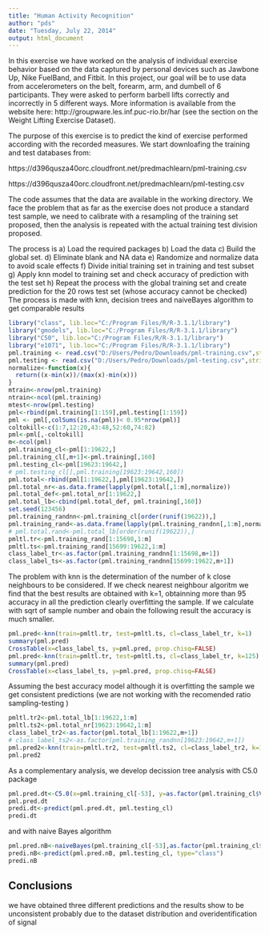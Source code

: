 ```yaml
---
title: "Human Activity Recognition"
author: "pds"
date: "Tuesday, July 22, 2014"
output: html_document
---
```


In this exercise we have worked on the analysis of individual exercise behavior based on the data captured by personal devices such as Jawbone Up, Nike FuelBand, and Fitbit.  In this project, our goal will be to use data from accelerometers on the belt, forearm, arm, and dumbell of 6 participants. They were asked to perform barbell lifts correctly and incorrectly in 5 different ways. More information is available from the website here: 
http://groupware.les.inf.puc-rio.br/har (see the section on the Weight Lifting Exercise Dataset). 

The purpose of this exercise is to predict the kind of exercise performed according with the recorded measures.
We start downloafing the training and test databases from:

https://d396qusza40orc.cloudfront.net/predmachlearn/pml-training.csv

https://d396qusza40orc.cloudfront.net/predmachlearn/pml-testing.csv

The code assumes that the data are available in the working directory. We face the problem that as far as the exercise does not produce a standard test sample, we need to calibrate with a resampling of the training set proposed, then the analysis is repeated with the actual training test division proposed.

The process is 
a) Load the required packages
b) Load the data
c) Build the global set.
d) Eliminate blank and NA data
e) Randomize and normalize data to avoid scale effects
f) Divide initial training set in training and test subset
g) Apply knn model to training set and check accuracy of prediction with the test set
h) Repeat the process with the global training set and create prediction for the 20 rows test set (whose accuracy cannot be checked)
  The process is made with knn, decision trees and naiveBayes algorithm to get comparable results


```r
library("class", lib.loc="C:/Program Files/R/R-3.1.1/library")
library("gmodels", lib.loc="C:/Program Files/R/R-3.1.1/library")
library("C50", lib.loc="C:/Program Files/R/R-3.1.1/library")
library("e1071", lib.loc="C:/Program Files/R/R-3.1.1/library")
pml.training <- read.csv("D:/Users/Pedro/Downloads/pml-training.csv",stringsAsFactors=FALSE, header=TRUE)
pml.testing <- read.csv("D:/Users/Pedro/Downloads/pml-testing.csv",stringsAsFactors=FALSE,header=TRUE)
normalize<-function(x){
  return((x-min(x))/(max(x)-min(x)))
}
mtrain<-nrow(pml.training)
ntrain<-ncol(pml.training)
mtest<-nrow(pml.testing)
pml<-rbind(pml.training[1:159],pml.testing[1:159])
pml <- pml[,colSums(is.na(pml))< 0.95*nrow(pml)]
coltokill<-c(1:7,12:20,43:48,52:60,74:82)
pml<-pml[,-coltokill]
m<-ncol(pml)
pml.training_cl<-pml[1:19622,]
pml.training_cl[,m+1]<-pml.training[,160]
pml.testing_cl<-pml[19623:19642,]
# pml.testing_cl[],pml.training[19623:19642,160])
pml.total<-rbind(pml[1:19622,],pml[19623:19642,])
pml.total_nr<-as.data.frame(lapply(pml.total[,1:m],normalize))
pml.total_def<-pml.total_nr[1:19622,]
pml.total_lb<-cbind(pml.total_def, pml.training[,160])
set.seed(123456)
pml.training_randnn<-pml.training_cl[order(runif(19622)),]
pml.training_rand<-as.data.frame(lapply(pml.training_randnn[,1:m],normalize))
# pml.total.rand<-pml.total_lb[order(runif(19622)),]
pmltl.tr<-pml.training_rand[1:15698,1:m]
pmltl.ts<-pml.training_rand[15699:19622,1:m]
class_label_tr<-as.factor(pml.training_randnn[1:15698,m+1])
class_label_ts<-as.factor(pml.training_randnn[15699:19622,m+1])

```

The problem with knn is the determination of the number of k close neighbours to be considered. If we check nearest neighbour algoritm we find that the best results are obtained with k=1, obtainning more than 95 accuracy in all the prediction clearly overfitting the sample. If we calculate with sqrt of sample number and obain the following result the accuracy is much smaller.

```r
pml.pred<-knn(train=pmltl.tr, test=pmltl.ts, cl=class_label_tr, k=1)
summary(pml.pred)
CrossTable(x=class_label_ts, y=pml.pred, prop.chisq=FALSE)
pml.pred<-knn(train=pmltl.tr, test=pmltl.ts, cl=class_label_tr, k=125)
summary(pml.pred)
CrossTable(x=class_label_ts, y=pml.pred, prop.chisq=FALSE)

```

Assuming the best accuracy model although it is overfitting the sample we get consistent predictions (we are not working with the recomended ratio sampling-testing )

```r
pmltl.tr2<-pml.total_lb[1:19622,1:m]
pmltl.ts2<-pml.total_nr[19623:19642,1:m]
class_label_tr2<-as.factor(pml.total_lb[1:19622,m+1])
# class_label_ts2<-as.factor(pml.training_randnn[19623:19642,m+1])
pml.pred2<-knn(train=pmltl.tr2, test=pmltl.ts2, cl=class_label_tr2, k=1)
pml.pred2
```

As a complementary analysis, we develop decission tree analysis with C5.0 package

```r
pml.pred.dt<-C5.0(x=pml.training_cl[-53], y=as.factor(pml.training_cl$V53), trials=1, costs=NULL)
pml.pred.dt
predi.dt<-predict(pml.pred.dt, pml.testing_cl)
predi.dt
```

and with naive Bayes algorithm 

```r
pml.pred.nB<-naiveBayes(pml.training_cl[-53],as.factor(pml.training_cl$V53),laplace=0)
predi.nB<-predict(pml.pred.nB, pml.testing_cl, type="class")
predi.nB
```

## Conclusions

we have obtained three different predictions and the results show to be  unconsistent probably due to the dataset distribution and overidentification of signal
